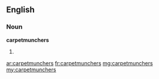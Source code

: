 ==English==

===Noun===
'''carpetmunchers'''

# {{plural of|[[carpetmuncher]]}}

[[ar:carpetmunchers]]
[[fr:carpetmunchers]]
[[mg:carpetmunchers]]
[[my:carpetmunchers]]